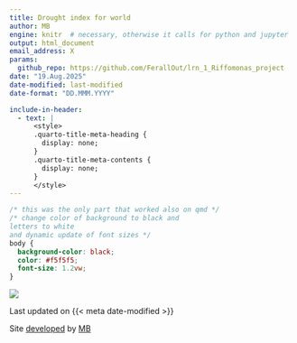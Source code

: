 ```yaml
---
title: Drought index for world
author: MB
engine: knitr  # necessary, otherwise it calls for python and jupyter
output: html_document
email_address: X
params:
  github_repo: https://github.com/FerallOut/lrn_1_Riffomonas_project
date: "19.Aug.2025"
date-modified: last-modified
date-format: "DD.MMM.YYYY"

include-in-header:
  - text: |
      <style>
      .quarto-title-meta-heading {
        display: none;
      }
      .quarto-title-meta-contents {
        display: none;
      }
      </style>
---
```


```css
/* this was the only part that worked also on qmd */
/* change color of background to black and 
letters to white 
and dynamic update of font sizes */
body {
  background-color: black;
  color: #f5f5f5;
  font-size: 1.2vw;   
}
```

::: {.column-screen}
![](results/5_world_drought.png)
:::

Last updated on {{< meta date-modified >}}

Site [developed](`r params[["github_repo"]]`) by [MB](mailto:`r rmarkdown::metadata$email_address`)

